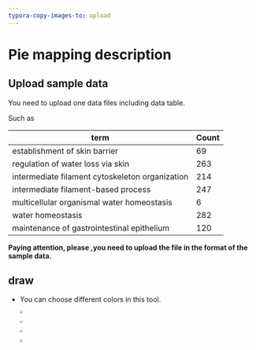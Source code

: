 ```yaml
---
typora-copy-images-to: upload
---
```


# Pie mapping description



## Upload sample data

You need to upload one data files including data table.

Such as

| term                                             | Count |
| ------------------------------------------------ | ----- |
| establishment of skin barrier                    | 69    |
| regulation of water loss via skin                | 263   |
| intermediate filament cytoskeleton  organization | 214   |
| intermediate filament-based process              | 247   |
| multicellular organismal water  homeostasis      | 6     |
| water homeostasis                                | 282   |
| maintenance of gastrointestinal  epithelium      | 120   |

**Paying attention, please ,you need to upload the file in the format of the sample data.**





## draw

- You can choose different colors in this tool.

  <img src="https://raw.githubusercontent.com/jinhuili-lab/personal_image_bed/master/img99202201112133058.png" style="zoom:33%;" />

  <img src="https://raw.githubusercontent.com/jinhuili-lab/personal_image_bed/master/img99202201112133116.png" style="zoom:33%;" />

  <img src="https://raw.githubusercontent.com/jinhuili-lab/personal_image_bed/master/img99202201112133160.png" style="zoom:33%;" />

  <img src="https://raw.githubusercontent.com/jinhuili-lab/personal_image_bed/master/img99202201112133200.png" style="zoom:33%;" />
